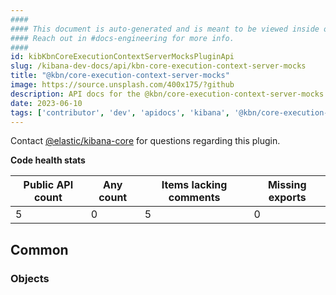 ```yaml
---
####
#### This document is auto-generated and is meant to be viewed inside our experimental, new docs system.
#### Reach out in #docs-engineering for more info.
####
id: kibKbnCoreExecutionContextServerMocksPluginApi
slug: /kibana-dev-docs/api/kbn-core-execution-context-server-mocks
title: "@kbn/core-execution-context-server-mocks"
image: https://source.unsplash.com/400x175/?github
description: API docs for the @kbn/core-execution-context-server-mocks plugin
date: 2023-06-10
tags: ['contributor', 'dev', 'apidocs', 'kibana', '@kbn/core-execution-context-server-mocks']
---
```




Contact [@elastic/kibana-core](https://github.com/orgs/elastic/teams/kibana-core) for questions regarding this plugin.

**Code health stats**

| Public API count  | Any count | Items lacking comments | Missing exports |
|-------------------|-----------|------------------------|-----------------|
| 5 | 0 | 5 | 0 |

## Common

### Objects
<DocDefinitionList data={kbnCoreExecutionContextServerMocksObj.common.objects}/>

